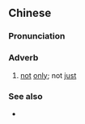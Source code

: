 {{also|不单止}}
==Chinese==
{{zh-forms|s=不单止|type=12}}

===Pronunciation===
{{zh-pron
|c=bat1 daan1 zi2
|cat=adv
}}

===Adverb===
{{zh-adv}}

# {{lb|zh|Cantonese}} [[not]] [[only]]; not [[just]]

===See also===
* {{zh-l|不單只}}